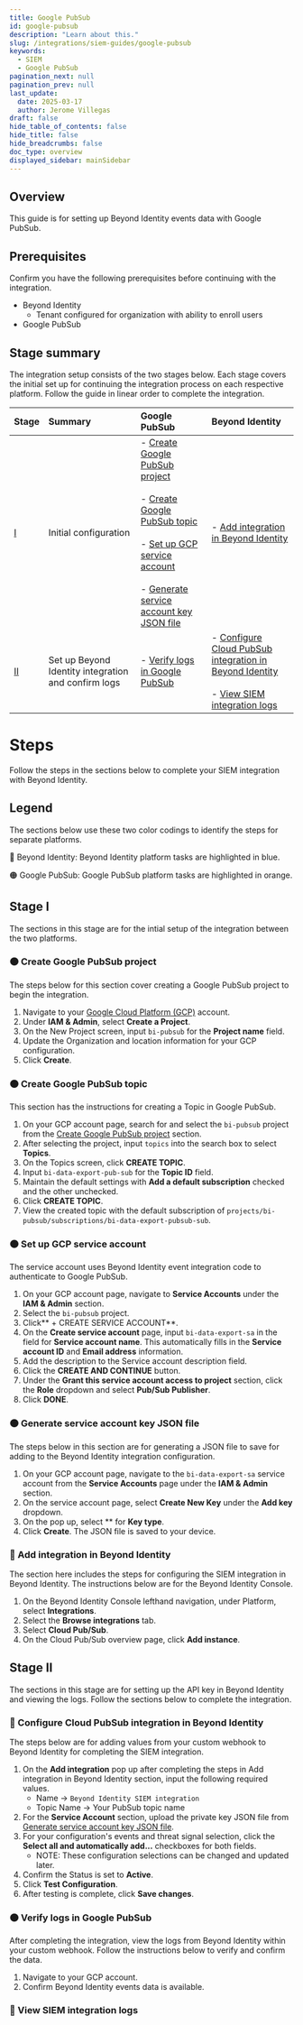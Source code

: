 ```yaml
---
title: Google PubSub
id: google-pubsub
description: "Learn about this."
slug: /integrations/siem-guides/google-pubsub
keywords:
  - SIEM
  - Google PubSub
pagination_next: null
pagination_prev: null
last_update:
  date: 2025-03-17
  author: Jerome Villegas
draft: false
hide_table_of_contents: false
hide_title: false
hide_breadcrumbs: false
doc_type: overview
displayed_sidebar: mainSidebar
---
```


## Overview

This guide is for setting up Beyond Identity events data with Google PubSub. 

## Prerequisites

Confirm you have the following prerequisites before continuing with the integration.

- Beyond Identity
    - Tenant configured for organization with ability to enroll users
- Google PubSub

## Stage summary

The integration setup consists of the two stages below. Each stage covers the initial set up for continuing the integration process on each respective platform. Follow the guide in linear order to complete the integration.

| Stage | Summary | Google PubSub | Beyond Identity |
| :---- | :---- | :---- | :---- |
| [I](#stage-i) | Initial configuration | - [Create Google PubSub project](#-)<br></br>- [Create Google PubSub topic](#-)<br></br>- [Set up GCP service account](#-)<br></br>- [Generate service account key JSON file](#-) | - [Add integration in Beyond Identity](#-) |
| [II](#stage-ii) | Set up Beyond Identity integration and confirm logs | - [Verify logs in Google PubSub](#-) | - [Configure Cloud PubSub integration in Beyond Identity](#-)<br></br>- [View SIEM integration logs](#-) |

# Steps

Follow the steps in the sections below to complete your SIEM integration with Beyond Identity.

## Legend

The sections below use these two color codings to identify the steps for separate platforms.

🔵 Beyond Identity: Beyond Identity platform tasks are highlighted in blue.

🟠 Google PubSub: Google PubSub platform tasks are highlighted in orange.

## Stage I

The sections in this stage are for the intial setup of the integration between the two platforms.

### 🟠 Create Google PubSub project

The steps below for this section cover creating a Google PubSub project to begin the integration.

1. Navigate to your [Google Cloud Platform (GCP)](https://console.google.com) account.
2. Under **IAM & Admin**, select **Create a Project**.
3. On the New Project screen, input `bi-pubsub` for the **Project name** field.
4. Update the Organization and location information for your GCP configuration.
5. Click **Create**.

### 🟠 Create Google PubSub topic

This section has the instructions for creating a Topic in Google PubSub.

1. On your GCP account page, search for and select the `bi-pubsub` project from the [Create Google PubSub project](#-create-google-pubsub-project) section.
2. After selecting the project, input `topics` into the search box to select **Topics**.
3. On the Topics screen, click **CREATE TOPIC**.
4. Input `bi-data-export-pub-sub` for the **Topic ID** field.
5. Maintain the default settings with **Add a default subscription** checked and the other unchecked.
6. Click **CREATE TOPIC**.
7. View the created topic with the default subscription of `projects/bi-pubsub/subscriptions/bi-data-export-pubsub-sub`.

### 🟠 Set up GCP service account

The service account uses Beyond Identity event integration code to authenticate to Google PubSub.

1. On your GCP account page, navigate to **Service Accounts** under the **IAM & Admin** section.
2. Select the `bi-pubsub` project.
3. Click** + CREATE SERVICE ACCOUNT**.
4. On the **Create service account** page, input `bi-data-export-sa` in the field for **Service account name**. This automatically fills in the **Service account ID** and **Email address** information.
5. Add the description to the Service account description field.
6. Click the **CREATE AND CONTINUE** button.
7. Under the **Grant this service account access to project** section, click the **Role** dropdown and select **Pub/Sub Publisher**.
8. Click **DONE**.

### 🟠 Generate service account key JSON file

The steps below in this section are for generating a JSON file to save for adding to the Beyond Identity integration configuration.

1. On your GCP account page, navigate to the `bi-data-export-sa` service account from the **Service Accounts** page under the **IAM & Admin** section.
2. On the service account page, select **Create New Key** under the **Add key** dropdown.
3. On the pop up, select ** for **Key type**.
4. Click **Create**. The JSON file is saved to your device.


### 🔵 Add integration in Beyond Identity

The section here includes the steps for configuring the SIEM integration in Beyond Identity. The instructions below are for the Beyond Identity Console.

1. On the Beyond Identity Console lefthand navigation, under Platform, select **Integrations**.
2. Select the **Browse integrations** tab.
3. Select **Cloud Pub/Sub**.
4. On the Cloud Pub/Sub overview page, click **Add instance**.

## Stage II

The sections in this stage are for setting up the API key in Beyond Identity and viewing the logs. Follow the sections below to complete the integration.

### 🔵 Configure Cloud PubSub integration in Beyond Identity

The steps below are for adding values from your custom webhook to Beyond Identity for completing the SIEM integration.

1. On the **Add integration** pop up after completing the steps in Add integration in Beyond Identity section, input the following required values.
    - Name → `Beyond Identity SIEM integration`
    - Topic Name → Your PubSub topic name
2. For the **Service Account** section, upload the private key JSON file from [Generate service account key JSON file](#-generate-service-account-key-json-file).
3. For your configuration's events and threat signal selection, click the **Select all and automatically add...** checkboxes for both fields.
    - NOTE: These configuration selections can be changed and updated later.
4. Confirm the Status is set to **Active**.
5. Click **Test Configuration**.
6. After testing is complete, click **Save changes**.

### 🟠 Verify logs in Google PubSub

After completing the integration, view the logs from Beyond Identity within your custom webhook. Follow the instructions below to verify and confirm the data.

1. Navigate to your GCP account.
2. Confirm Beyond Identity events data is available.



### 🔵 View SIEM integration logs

<ViewSiem />